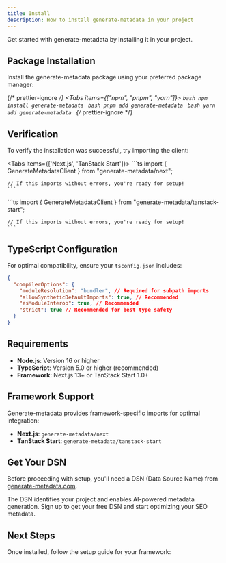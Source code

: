 ```yaml
---
title: Install
description: How to install generate-metadata in your project
---
```



Get started with generate-metadata by installing it in your project.

## Package Installation

Install the generate-metadata package using your preferred package manager:

{/* prettier-ignore */}
<Tabs items={["npm", "pnpm", "yarn"]}>
  <Tab value="npm">
    ```bash
      npm install generate-metadata
    ```
  </Tab>
  <Tab value="pnpm">
    ```bash
      pnpm add generate-metadata
    ```
  </Tab>
  <Tab value="yarn">
    ```bash
      yarn add generate-metadata
    ```
  </Tab>
</Tabs>
{/* prettier-ignore */}

## Verification

To verify the installation was successful, try importing the client:

<Tabs items={['Next.js', 'TanStack Start']}>
  <Tab value="Next.js">
    ```ts
    import { GenerateMetadataClient } from "generate-metadata/next";

    // If this imports without errors, you're ready for setup!
    ```

  </Tab>
  <Tab value="TanStack Start">
    ```ts
    import { GenerateMetadataClient } from "generate-metadata/tanstack-start";

    // If this imports without errors, you're ready for setup!
    ```

  </Tab>
</Tabs>

## TypeScript Configuration

For optimal compatibility, ensure your `tsconfig.json` includes:

```json title="tsconfig.json"
{
  "compilerOptions": {
    "moduleResolution": "bundler", // Required for subpath imports
    "allowSyntheticDefaultImports": true, // Recommended
    "esModuleInterop": true, // Recommended
    "strict": true // Recommended for best type safety
  }
}
```

## Requirements

- **Node.js**: Version 16 or higher
- **TypeScript**: Version 5.0 or higher (recommended)
- **Framework**: Next.js 13+ or TanStack Start 1.0+

## Framework Support

Generate-metadata provides framework-specific imports for optimal integration:

- **Next.js**: `generate-metadata/next`
- **TanStack Start**: `generate-metadata/tanstack-start`

## Get Your DSN

Before proceeding with setup, you'll need a DSN (Data Source Name) from [generate-metadata.com](https://generate-metadata.com).

The DSN identifies your project and enables AI-powered metadata generation. Sign up to get your free DSN and start optimizing your SEO metadata.

## Next Steps

Once installed, follow the setup guide for your framework:

<Cards>
  <Card
    title="Next.js Setup"
    href="/docs/nextjs/setup"
    description="Configure generate-metadata in your Next.js application"
  />
  <Card
    title="TanStack Start Setup"
    href="/docs/tanstack-start/setup"
    description="Configure generate-metadata in your TanStack Start application"
  />
</Cards>
